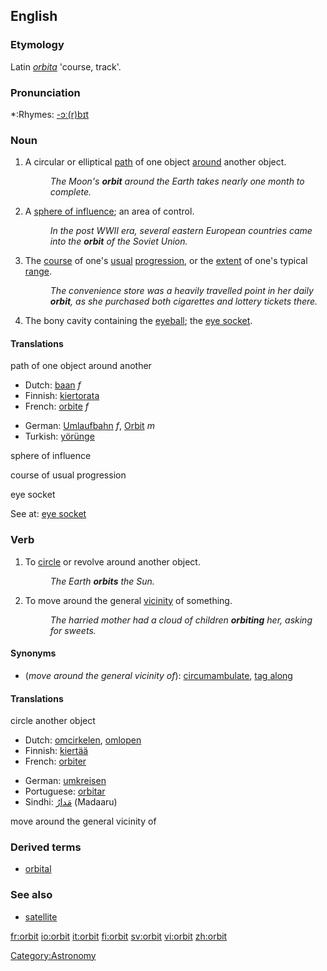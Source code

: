 {{wikipedia}}

==English==

===Etymology===
Latin ''[[orbita]]'' 'course, track'.

===Pronunciation===
*:Rhymes: [[Rhymes:English:-ɔː(r)bɪt|-ɔː(r)bɪt]]

===Noun===
{{en-noun}}

# A circular or elliptical [[path]] of one object [[around]] another object.
#:''The Moon's '''orbit''' around the Earth takes nearly one month to complete.''
# A [[sphere of influence]]; an area of control.
#:''In the post WWII era, several eastern European countries came into the '''orbit''' of the Soviet Union.''
# The [[course]] of one's [[usual]] [[progression]], or the [[extent]] of one's typical [[range]].
#:''The convenience store was a heavily travelled point in her daily '''orbit''', as she purchased both cigarettes and lottery tickets there.''
# {{anatomy}} The bony cavity containing the [[eyeball]]; the [[eye socket]].

====Translations====
;path of one object around another
{{top}}
*Dutch: [[baan]] ''f''
*Finnish: [[kiertorata]]
*French: [[orbite]] ''f''
{{mid}}
*German: [[Umlaufbahn]] ''f'', [[Orbit]] ''m''
*Turkish: [[yörünge]]
{{bottom}}

;sphere of influence
{{top}}
{{mid}}
{{bottom}}

;course of usual progression
{{top}}
{{mid}}
{{bottom}}

;eye socket
See at: [[eye socket]]

===Verb===
{{en-verb}}

# To [[circle]] or revolve around another object.
#: ''The Earth '''orbits''' the Sun.''
# To move around the general [[vicinity]] of something.
#:''The harried mother had a cloud of children '''orbiting''' her, asking for sweets.''

====Synonyms====
*(''move around the general vicinity of''): [[circumambulate]], [[tag along]]

====Translations====
;circle another object
{{top}}
*Dutch: [[omcirkelen]], [[omlopen]]
*Finnish: [[kiertää]]
*French: [[orbiter]]
{{mid}}
*German: [[umkreisen]]
*Portuguese: [[orbitar]]
*Sindhi: [[مَدارُ]] (Madaaru) {{m}}
{{bottom}}

;move around the general vicinity of
{{top}}
{{mid}}
{{bottom}}

===Derived terms===
*[[orbital]]

===See also===
*[[satellite]]

[[Category:Astronomy]]

[[fr:orbit]]
[[io:orbit]]
[[it:orbit]]
[[fi:orbit]]
[[sv:orbit]]
[[vi:orbit]]
[[zh:orbit]]